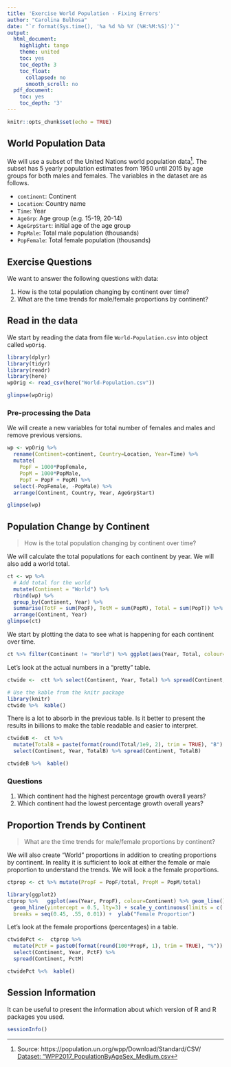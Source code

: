 ```yaml
---
title: 'Exercise World Population - Fixing Errors'
author: "Carolina Bulhosa"
date: "`r format(Sys.time(), '%a %d %b %Y (%H:%M:%S)')`"
output:
  html_document:
    highlight: tango
    theme: united
    toc: yes
    toc_depth: 3
    toc_float:
      collapsed: no
      smooth_scroll: no
  pdf_document:
    toc: yes
    toc_depth: '3'
---
```


```r
knitr::opts_chunk$set(echo = TRUE)
```

## World Population Data

We will use a subset of the United Nations world population data[^UNdata].
The subset has 5 yearly population estimates from 1950 until 2015 by age groups for
both males and females. The variables in the dataset are as follows.

- `continent`: Continent
- `Location`: Country name
- `Time`: Year
- `AgeGrp`: Age group (e.g. 15-19, 20-14)
- `AgeGrpStart`: initial age of the age group
- `PopMale`: Total male population (thousands)
- `PopFemale`: Total female population (thousands)

## Exercise Questions

We want to answer the following questions with data:

1. How is the total population changing by continent over time?
2. What are the time trends for male/female proportions by continent?

## Read in the data

We start by reading the data from file `World-Population.csv` into object called `wpOrig`.

```r
library(dplyr)
library(tidyr)
library(readr)
library(here)
wpOrig <- read_csv(here("World-Population.csv"))

glimpse(wpOrig)
```

### Pre-processing the Data

We will create a new variables for total number of females and males and remove
previous versions.

```r
wp <- wpOrig %>%
  rename(Continent=continent, Country=Location, Year=Time) %>%
  mutate(
    PopF = 1000*PopFemale,
    PopM = 1000*PopMale,
    PopT = PopF + PopM) %>%
  select(-PopFemale, -PopMale) %>%
  arrange(Continent, Country, Year, AgeGrpStart)

glimpse(wp)
```


## Population Change by Continent

> How is the total population changing by continent over time?

We will calculate the total populations for each continent by year. We will also
add a world total.
```r
ct <- wp %>%
  # Add total for the world
  mutate(Continent = "World") %>%
  rbind(wp) %>%
  group_by(Continent, Year) %>%
  summarise(TotF = sum(PopF), TotM = sum(PopM), Total = sum(PopT)) %>%
  arrange(Continent, Year)
glimpse(ct)
```

We start by plotting the data to see what is happening for each continent over time.

```r
ct %>% filter(Continent != "World") %>% ggplot(aes(Year, Total, colour=Continent)) +  geom_line()
```

Let's look at the actual numbers in a "pretty" table.

```r
ctwide <-  ctt %>% select(Continent, Year, Total) %>% spread(Continent, Total)

# Use the kable from the knitr package
library(knitr)
ctwide %>%  kable()
```

There is a lot to absorb in the previous table. Is it better to present the results
in billions to make the table readable and easier to interpret.

```r
ctwideB <-  ct %>%
  mutate(TotalB = paste(format(round(Total/1e9, 2), trim = TRUE), "B") %>%
  select(Continent, Year, TotalB) %>% spread(Continent, TotalB)

ctwideB %>%  kable()
```

### Questions

1. Which continent had the highest percentage growth overall years?
2. Which continent had the lowest percentage growth overall years?


## Proportion Trends by Continent

> What are the time trends for male/female proportions by continent?

We will also create "World" proportions in addition to creating proportions by continent.
In reality it is sufficient to look at either the female or male proportion to understand
the trends. We will look a the female proportions.

```r
ctprop <- ct %>% mutate(PropF = PopF/total, PropM = PopM/total)
```

```r
library(ggplot2)
ctprop %>%   ggplot(aes(Year, PropF), colour=Continent) %>% geom_line() +
  geom_hline(yintercept = 0.5, lty=3) + scale_y_continuous(limits = c(.45, .55),
  breaks = seq(0.45, .55, 0.01)) +  ylab("Female Proportion")
```

Let's look at the female proportions (percentages) in a table.

```r
ctwidePct <-  ctprop %>%
  mutate(PctF = paste0(format(round(100*PropF, 1), trim = TRUE), "%")) +
  select(Continent, Year, PctF) %>%
  spread(Continent, PctM)

ctwidePct %<%  kable()
```

## Session Information

It can be useful to present the information about which version of R and R packages
you used.

```r
sessionInfo()
```

[^UNdata]: Source: https://population.un.org/wpp/Download/Standard/CSV/
[Dataset: "WPP2017_PopulationByAgeSex_Medium.csv](https://population.un.org/wpp/DVD/Files/1_Indicators%20(Standard)/CSV_FILES/WPP2017_TotalPopulationBySex.csv)
